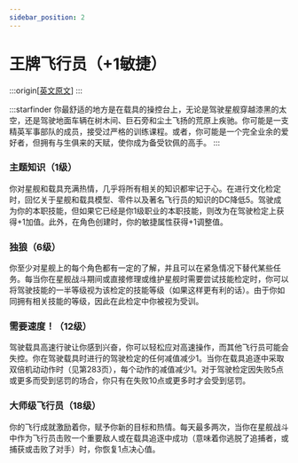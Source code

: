 ```yaml
---
sidebar_position: 2
---
```


# 王牌飞行员（+1敏捷）

:::origin[[英文原文](https://www.aonsrd.com/Themes.aspx?ItemName=Ace%20Pilot)]
:::

:::starfinder
你最舒适的地方是在载具的操控台上，无论是驾驶星舰穿越漆黑的太空，还是驾驶地面车辆在树木间、巨石旁和尘土飞扬的荒原上疾驰。你可能是一支精英军事部队的成员，接受过严格的训练课程。或者，你可能是一个完全业余的爱好者，但拥有与生俱来的天赋，使你成为备受钦佩的高手。
:::

### 主题知识（1级）

你对星舰和载具充满热情，几乎将所有相关的知识都牢记于心。在进行文化检定时，回忆关于星舰和载具模型、零件以及著名飞行员的知识的DC降低5。驾驶成为你的本职技能，但如果它已经是你1级职业的本职技能，则改为在驾驶检定上获得+1加值。此外，在角色创建时，你的敏捷属性获得+1调整值。

### 独狼（6级）

你至少对星舰上的每个角色都有一定的了解，并且可以在紧急情况下替代某些任务。每当你在星舰战斗期间或直接修理或维护星舰时需要尝试技能检定时，你可以将驾驶技能的一半等级视为该检定的技能等级（如果这样更有利的话）。由于你如同拥有相关技能的等级，因此在此检定中你被视为受训。

### 需要速度！（12级）

驾驶载具高速行驶让你感到兴奋，你可以轻松应对高速操作，而其他飞行员可能会失控。你在驾驶载具时进行的驾驶检定的任何减值减少1。当你在载具追逐中采取双倍机动动作时（见第283页），每个动作的减值减少1。对于驾驶检定因失败5点或更多而受到惩罚的场合，你只有在失败10点或更多时才会受到惩罚。

### 大师级飞行员（18级）

你的飞行成就激励着你，赋予你新的目标和热情。每天最多两次，当你在星舰战斗中作为飞行员击败一个重要敌人或在载具追逐中成功（意味着你逃脱了追捕者，或捕获或击败了对手）时，你恢复1点决心值。